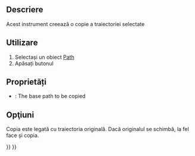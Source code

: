 <languages/>

{{Docnav
|[[CAM_Shape|Shape]]
|[[CAM_Array|Array]]
|[[CAM_Workbench|CAM]]
|IconL=CAM_Shape.svg
|IconR=CAM_Array.svg
|IconC=Workbench_CAM.svg
}}

<div class="mw-translate-fuzzy">
{{GuiCommand|Name=Path Copy|Workbenches=[[Path Workbench|Path]]|MenuLocation=Path → Path Modification → Copy|Shortcut=P,Y|SeeAlso=}}
</div>

<span id="Description"></span>
==Descriere==

<div class="mw-translate-fuzzy">
Acest instrument creează o copie a traiectoriei selectate
</div>

<span id="Usage"></span>
==Utilizare==

<div class="mw-translate-fuzzy">
# Selectași un obiect [[Path  Workbench|Path]] 
# Apăsați butonul {{KEY|[[Image:Path Copy.png|16px]] [[Path Copy|Copy]]}}
</div>

<span id="Properties"></span>
==Proprietăți==

* {{PropertyData|Base}}: The base path to be copied

<span id="Options"></span>
== Opţiuni ==

Copia este legată cu traiectoria originală. Dacă originalul se schimbă, la fel face și copia.


{{Docnav
|[[CAM_Shape|Shape]]
|[[CAM_Array|Array]]
|[[CAM_Workbench|CAM]]
|IconL=CAM_Shape.svg
|IconR=CAM_Array.svg
|IconC=Workbench_CAM.svg
}}

{{CAM_Tools_navi{{#translation:}}}}
{{Userdocnavi{{#translation:}}}}